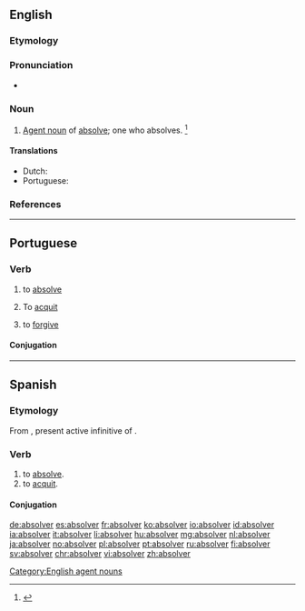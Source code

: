 ==English==

===Etymology===
{{suffix|absolve|er|id2=agent noun|lang=en}}

===Pronunciation===
* {{a|US}} {{IPA|/æbˈzɑl.vɚ/|/əbˈzɑl.vɚ/|lang=en}}

===Noun===
{{en-noun}}

# [[agent noun|Agent noun]] of [[absolve]]; one who absolves. {{defdate|First attested in the late 16<sup>th</sup> century.}}<ref name=SOED>{{R:SOED5|page=9}}</ref>

====Translations====
{{trans-top|one who absolves}}
* Dutch: {{t|nl|vergiffenis schenker|m}}
* Portuguese: {{t|pt|absolvedor|m}}
{{trans-mid}}
{{trans-bottom}}

===References===
<references/>

[[Category:English agent nouns]]

----

==Portuguese==

===Verb===
{{pt-verb|absolv|er}}

# to [[absolve]]
# {{lb|pt|legal}} To [[acquit]]
# to [[forgive]]

====Conjugation====
{{pt-conj|absolv|er}}

----

==Spanish==

===Etymology===
From {{etyl|la|es}} {{m|la|absolvere}}, present active infinitive of {{m|la|absolvō||absolve}}.

===Verb===
{{es-verb|absolv|er|pres=absuelvo|part=absuelto}}

# to [[absolve]].
# to [[acquit]].

====Conjugation====
{{es-conj-er|p=-olver|abs}}

[[de:absolver]]
[[es:absolver]]
[[fr:absolver]]
[[ko:absolver]]
[[io:absolver]]
[[id:absolver]]
[[ia:absolver]]
[[it:absolver]]
[[li:absolver]]
[[hu:absolver]]
[[mg:absolver]]
[[nl:absolver]]
[[ja:absolver]]
[[no:absolver]]
[[pl:absolver]]
[[pt:absolver]]
[[ru:absolver]]
[[fi:absolver]]
[[sv:absolver]]
[[chr:absolver]]
[[vi:absolver]]
[[zh:absolver]]